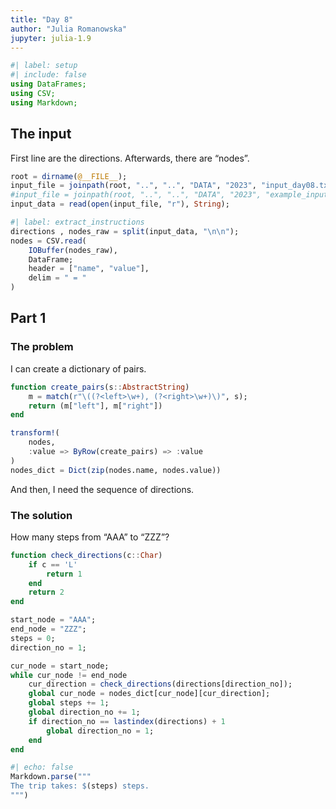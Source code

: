```yaml
---
title: "Day 8"
author: "Julia Romanowska"
jupyter: julia-1.9
---
```


```julia
#| label: setup
#| include: false
using DataFrames;
using CSV;
using Markdown;
```

## The input

First line are the directions. Afterwards, there are "nodes".

```julia
root = dirname(@__FILE__);
input_file = joinpath(root, "..", "..", "DATA", "2023", "input_day08.txt");
#input_file = joinpath(root, "..", "..", "DATA", "2023", "example_input_day08.txt");
input_data = read(open(input_file, "r"), String);
```

```julia
#| label: extract_instructions
directions , nodes_raw = split(input_data, "\n\n");
nodes = CSV.read(
    IOBuffer(nodes_raw),
    DataFrame;
    header = ["name", "value"],
    delim = " = "
)
```

## Part 1

### The problem

I can create a dictionary of pairs.

```julia
function create_pairs(s::AbstractString)
    m = match(r"\((?<left>\w+), (?<right>\w+)\)", s);
    return (m["left"], m["right"])
end
```

```julia
transform!(
    nodes,
    :value => ByRow(create_pairs) => :value
)
nodes_dict = Dict(zip(nodes.name, nodes.value))
```

And then, I need the sequence of directions.

### The solution

How many steps from "AAA" to "ZZZ"?

```julia
function check_directions(c::Char)
    if c == 'L'
        return 1
    end
    return 2
end
```

```julia
start_node = "AAA";
end_node = "ZZZ";
steps = 0;
direction_no = 1;

cur_node = start_node;
while cur_node != end_node
    cur_direction = check_directions(directions[direction_no]);
    global cur_node = nodes_dict[cur_node][cur_direction];
    global steps += 1;
    global direction_no += 1;
    if direction_no == lastindex(directions) + 1
        global direction_no = 1;
    end
end
```

```julia
#| echo: false
Markdown.parse("""
The trip takes: $(steps) steps.
""")
```

